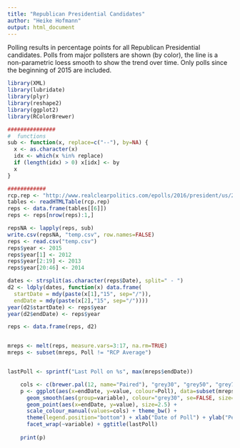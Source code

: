 ```yaml
---
title: "Republican Presidential Candidates"
author: "Heike Hofmann"
output: html_document
---
```


Polling results in percentage points for all Republican Presidential candidates. Polls from major pollsters are shown (by color), the line is a non-parametric loess smooth to show the trend over time. Only polls since the beginning of 2015 are included.


```r
library(XML)
library(lubridate)
library(plyr)
library(reshape2)
library(ggplot2)
library(RColorBrewer)

###############
#  functions
sub <- function(x, replace=c("--"), by=NA) {
  x <- as.character(x)
  idx <- which(x %in% replace)
  if (length(idx) > 0) x[idx] <- by
  x
}

############
rcp.rep <- "http://www.realclearpolitics.com/epolls/2016/president/us/2016_republican_presidential_nomination-3823.html"
tables <- readHTMLTable(rcp.rep)
reps <- data.frame(tables[[6]])
reps <- reps[nrow(reps):1,]

repsNA <- lapply(reps, sub)
write.csv(repsNA, "temp.csv", row.names=FALSE)
reps <- read.csv("temp.csv")
reps$year <- 2015
reps$year[1] <- 2012
reps$year[2:19] <- 2013
reps$year[20:46] <- 2014

dates <- strsplit(as.character(reps$Date), split=" - ")
d2 <- ldply(dates, function(x) data.frame(
  startDate = mdy(paste(x[1],"15", sep="/")),
  endDate = mdy(paste(x[2],"15", sep="/"))))
year(d2$startDate) <- reps$year
year(d2$endDate) <- reps$year

reps <- data.frame(reps, d2)


mreps <- melt(reps, measure.vars=3:17, na.rm=TRUE)
mreps <- subset(mreps, Poll != "RCP Average")


lastPoll <- sprintf("Last Poll on %s", max(mreps$endDate))

    cols <- c(brewer.pal(12, name="Paired"), "grey30", "grey50", "grey70")
    p <- ggplot(aes(x=endDate, y=value, colour=Poll), data=subset(mreps, year >=2015)) +
      geom_smooth(aes(group=variable), colour="grey30", se=FALSE, size=.75) +
      geom_point(aes(x=endDate, y=value), size=2.5) + 
      scale_colour_manual(values=cols) + theme_bw() +
      theme(legend.position="bottom") + xlab("Date of Poll") + ylab("Percent") +
      facet_wrap(~variable) + ggtitle(lastPoll)
    
    print(p)

```